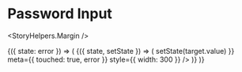 

<Meta title="Components|Inputs|Password" />

# Password Input

<StoryHelpers.Margin />

<Story name="Password">
  <StoryHelpers.StateCtrl label="Error State">
    {({ state: error }) => (
      <StoryHelpers.StateContainer defaultState="">
        {({ state, setState }) => (
          <Inputs.Password
            label="Password Input"
            input={{
              value: state,
              onChange: ({ target }) => setState(target.value)
            }}
            meta={{ touched: true, error }}
            style={{ width: 300 }}
          />
        )}
      </StoryHelpers.StateContainer>
    )}
  </StoryHelpers.StateCtrl>
</Story>

<Props of={Inputs.Password} />
